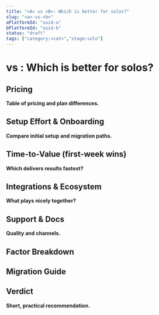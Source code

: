 ```yaml
---
title: "<A> vs <B>: Which is better for solos?"
slug: "<a>-vs-<b>"
aPlatformId: "uuid-a"
bPlatformId: "uuid-b"
status: "draft"
tags: ["category:<cat>","stage:solo"]
---
```


# <A> vs <B>: Which is better for solos?

<ChooseIf a={A} b={B} deltas={factorDeltas} />

## Pricing
Table of pricing and plan differences.

## Setup Effort & Onboarding
Compare initial setup and migration paths.

## Time-to-Value (first-week wins)
Which delivers results fastest?

## Integrations & Ecosystem
What plays nicely together?

## Support & Docs
Quality and channels.

## Factor Breakdown
<CompareTable data={comparisonData} />

## Migration Guide
<MigrationGuide from={A} to={B} steps={migrationSteps} risks={migrationRisks} />

## Verdict
Short, practical recommendation.

